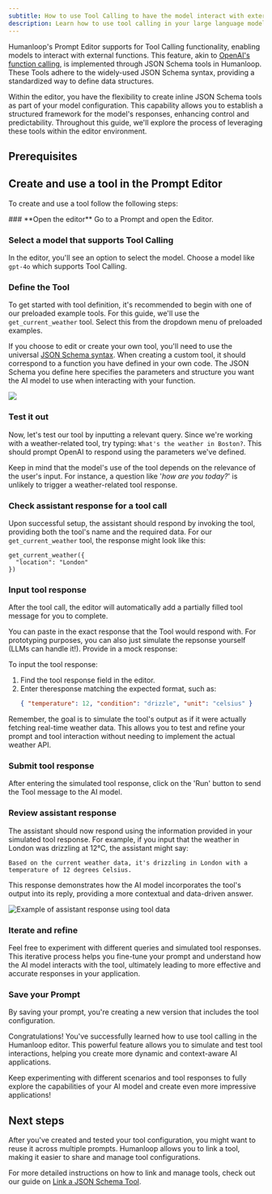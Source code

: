 ```yaml
---
subtitle: How to use Tool Calling to have the model interact with external functions.
description: Learn how to use tool calling in your large language models and intract with it in the Humanloop Prompt Editor.
---
```


Humanloop's Prompt Editor supports for Tool Calling functionality, enabling models to interact with external functions. This feature, akin to [OpenAI's function calling](https://platform.openai.com/docs/guides/function-calling/function-calling), is implemented through JSON Schema tools in Humanloop. These Tools adhere to the widely-used JSON Schema syntax, providing a standardized way to define data structures.

Within the editor, you have the flexibility to create inline JSON Schema tools as part of your model configuration. This capability allows you to establish a structured framework for the model's responses, enhancing control and predictability. Throughout this guide, we'll explore the process of leveraging these tools within the editor environment.

## Prerequisites

<Markdown src="../../../snippets/prereq-point-prompt.mdx" />

## Create and use a tool in the Prompt Editor

To create and use a tool follow the following steps:

<Steps>
### **Open the editor**
Go to a Prompt and open the Editor.

### **Select a model that supports Tool Calling**

<Markdown src="../../../snippets/tool-calling-models.mdx" />

In the editor, you'll see an option to select the model. Choose a model like `gpt-4o` which supports Tool Calling.

### **Define the Tool**

To get started with tool definition, it's recommended to begin with one of our preloaded example tools. For this guide, we'll use the `get_current_weather` tool. Select this from the dropdown menu of preloaded examples.

If you choose to edit or create your own tool, you'll need to use the universal [JSON Schema syntax](https://json-schema.org/). When creating a custom tool, it should correspond to a function you have defined in your own code. The JSON Schema you define here specifies the parameters and structure you want the AI model to use when interacting with your function.

<img src="../../../assets/images/d556ba7-image.png" />

### **Test it out**

Now, let's test our tool by inputting a relevant query. Since we're working with a weather-related tool, try typing: `What's the weather in Boston?`. This should prompt OpenAI to respond using the parameters we've defined.

<Tip title="Tool calling is context-sensitive">

Keep in mind that the model's use of the tool depends on the relevance of the user's input. For instance, a question like '_how are you today?_' is unlikely to trigger a weather-related tool response.

</Tip>

### **Check assistant response for a tool call**

Upon successful setup, the assistant should respond by invoking the tool, providing both the tool's name and the required data. For our `get_current_weather` tool, the response might look like this:

```
get_current_weather({
  "location": "London"
})
```

### **Input tool response**

After the tool call, the editor will automatically add a partially filled tool message for you to complete.

You can paste in the exact response that the Tool would respond with. For prototyping purposes, you can also just simulate the repsonse yourself (LLMs can handle it!). Provide in a mock response:

To input the tool response:

1. Find the tool response field in the editor.
2. Enter theresponse matching the expected format, such as:
   ```json
   { "temperature": 12, "condition": "drizzle", "unit": "celsius" }
   ```

Remember, the goal is to simulate the tool's output as if it were actually fetching real-time weather data. This allows you to test and refine your prompt and tool interaction without needing to implement the actual weather API.

### **Submit tool response**

After entering the simulated tool response, click on the 'Run' button to send the Tool message to the AI model.

### **Review assistant response**

The assistant should now respond using the information provided in your simulated tool response. For example, if you input that the weather in London was drizzling at 12°C, the assistant might say:

`Based on the current weather data, it's drizzling in London with a temperature of 12 degrees Celsius.`

This response demonstrates how the AI model incorporates the tool's output into its reply, providing a more contextual and data-driven answer.

<img
  src="../../../assets/images/19c0604-image.png"
  alt="Example of assistant response using tool data"
/>

### **Iterate and refine**

Feel free to experiment with different queries and simulated tool responses. This iterative process helps you fine-tune your prompt and understand how the AI model interacts with the tool, ultimately leading to more effective and accurate responses in your application.

### **Save your Prompt**

By saving your prompt, you're creating a new version that includes the tool configuration.

</Steps>

Congratulations! You've successfully learned how to use tool calling in the Humanloop editor. This powerful feature allows you to simulate and test tool interactions, helping you create more dynamic and context-aware AI applications.

Keep experimenting with different scenarios and tool responses to fully explore the capabilities of your AI model and create even more impressive applications!

## Next steps

After you've created and tested your tool configuration, you might want to reuse it across multiple prompts. Humanloop allows you to link a tool, making it easier to share and manage tool configurations.

For more detailed instructions on how to link and manage tools, check out our guide on [Link a JSON Schema Tool](./link-tool).
